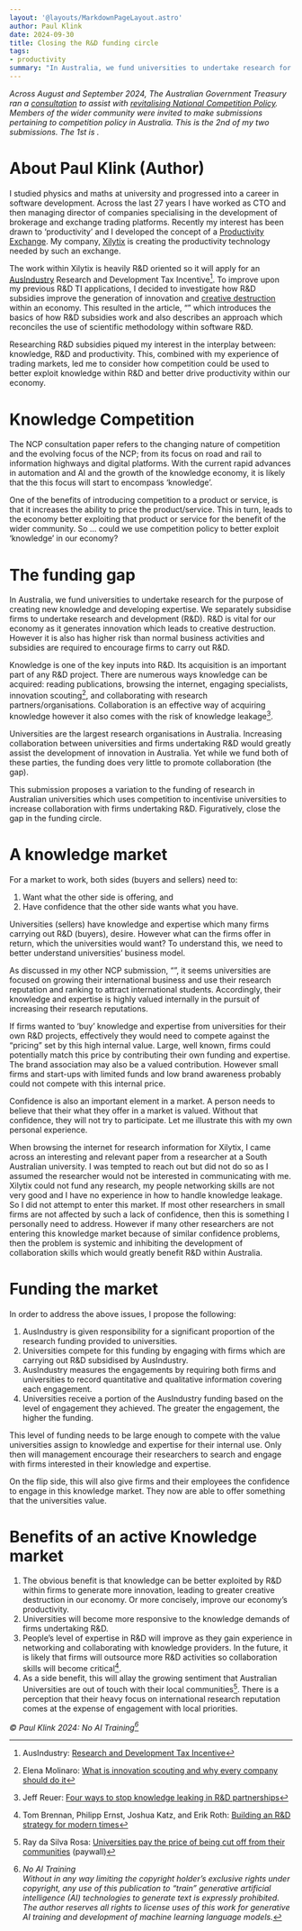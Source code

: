 ```yaml
---
layout: '@layouts/MarkdownPageLayout.astro'
author: Paul Klink
date: 2024-09-30
title: Closing the R&D funding circle
tags:
- productivity
summary: "In Australia, we fund universities to undertake research for the purpose of creating new knowledge.  We separately subsidise firms to undertake R&D.  However the 2 funding mechanisms are not linked to encourage collaboration between these parties.\nA competitive knowledge market could be used to close this funding gap and:\n1. Give universities an incentive to collaborate with smaller firms undertaking R&D\n2. Provide smaller firms the confidence to participate in this market and gain R&D collaboration skills\n3. Allow Australia to better exploit knowledge created in universities."
---
```



*Across August and September 2024, The Australian Government Treasury ran a [consultation](https://consult.treasury.gov.au/c2024-557133) to assist with [revitalising National Competition Policy](https://treasury.gov.au/review/competition-review-2023/ncp).  Members of the wider community were invited to make submissions pertaining to competition policy in Australia.  This is the 2nd of my two submissions.  The 1st is <Link url={universityCompetitionExportingSkillsPage.url} text="here" />.*

# About Paul Klink (Author)
I studied physics and maths at university and progressed into a career in software development.  Across the last 27 years I have worked as CTO and then managing director of companies specialising in the development of brokerage and exchange trading platforms.  Recently my interest has been drawn to ‘productivity’ and I developed the concept of a [Productivity Exchange](https://prodxchg.com).  My company, [Xilytix](https://xilytix.com) is creating the productivity technology needed by such an exchange.

The work within Xilytix is heavily R&D oriented so it will apply for an [AusIndustry](https://www.industry.gov.au/science-technology-and-innovation/industry-innovation/ausindustry) Research and Development Tax Incentive[^1].  To improve upon my previous R&D TI applications, I decided to investigate how R&D subsidies improve the generation of innovation and [creative destruction](https://en.wikipedia.org/wiki/Creative_destruction) within an economy.  This resulted in the article, “<Link url={understandingRDSubsidiesPage.url} text="Understanding R&D Subsidies - A software perspective" />” which introduces the basics of how R&D subsidies work and also describes an approach which reconciles the use of scientific methodology within software R&D.

Researching R&D subsidies piqued my interest in the interplay between: knowledge, R&D and productivity.  This, combined with my experience of trading markets, led me to consider how competition could be used to better exploit knowledge within R&D and better drive productivity within our economy.

# Knowledge Competition
The NCP consultation paper refers to the changing nature of competition and the evolving focus of the NCP; from its focus on road and rail to information highways and digital platforms.  With the current rapid advances in automation and AI and the growth of the knowledge economy, it is likely that the this focus will start to encompass ‘knowledge’.

One of the benefits of introducing competition to a product or service, is that it increases the ability to price the product/service.  This in turn, leads to the economy better exploiting that product or service for the benefit of the wider community.  So ... could we use competition policy to better exploit ‘knowledge’ in our economy?

# The funding gap

In Australia, we fund universities to undertake research for the purpose of creating new knowledge and developing expertise.  We separately subsidise firms to undertake research and development (R&D).  R&D is vital for our economy as it generates innovation which leads to creative destruction.  However it is also has higher risk than normal business activities and subsidies are required to encourage firms to carry out R&D.

Knowledge is one of the key inputs into R&D.  Its acquisition is an important part of any R&D project.  There are numerous ways knowledge can be acquired: reading publications, browsing the internet, engaging specialists, innovation scouting[^2], and collaborating with research partners/organisations.  Collaboration is an effective way of acquiring knowledge however it also comes with the risk of knowledge leakage[^3].

Universities are the largest research organisations in Australia.  Increasing collaboration between universities and firms undertaking R&D would greatly assist the development of innovation in Australia.  Yet while we fund both of these parties, the funding does very little to promote collaboration (the gap).

This submission proposes a variation to the funding of research in Australian universities which uses competition to incentivise universities to increase collaboration with firms undertaking R&D.  Figuratively, close the gap in the funding circle.

# A knowledge market

For a market to work, both sides (buyers and sellers) need to:

1. Want what the other side is offering, and
1. Have confidence that the other side wants what you have.

Universities (sellers) have knowledge and expertise which many firms carrying out R&D (buyers), desire.  However what can the firms offer in return, which the universities would want?  To understand this, we need to better understand universities’ business model.

As discussed in my other NCP submission, “<Link url={universityCompetitionExportingSkillsPage.url} text="University competition - Exporting skills or improving domestic skills" />”, it seems universities are focused on growing their international business and use their research reputation and ranking to attract international students.  Accordingly, their knowledge and expertise is highly valued internally in the pursuit of increasing their research reputations.

If firms wanted to ‘buy’ knowledge and expertise from universities for their own R&D projects, effectively they would need to compete against the “pricing” set by this high internal value.  Large, well known, firms could potentially match this price by contributing their own funding and expertise.  The brand association may also be a valued contribution.  However small firms and start-ups with limited funds and low brand awareness probably could not compete with this internal price.

Confidence is also an important element in a market. A person needs to believe that their what they offer in a market is valued.  Without that confidence, they will not try to participate.  Let me illustrate this with my own personal experience.

When browsing the internet for research information for Xilytix, I came across an interesting and relevant paper from a researcher at a South Australian university.  I was tempted to reach out but did not do so as I assumed the researcher would not be interested in communicating with me.  Xilytix could not fund any research, my people networking skills are not very good and I have no experience in how to handle knowledge leakage.  So I did not attempt to enter this market.  If most other researchers in small firms are not affected by such a lack of confidence, then this is something I personally need to address.  However if many other researchers are not entering this knowledge market because of similar confidence problems, then the problem is systemic and inhibiting the development of collaboration skills which would greatly benefit R&D within Australia.

# Funding the market

In order to address the above issues, I propose the following:

1. AusIndustry is given responsibility for a significant proportion of the research funding provided to universities.
1. Universities compete for this funding by engaging with firms which are carrying out R&D subsidised by AusIndustry.
1. AusIndustry measures the engagements by requiring both firms and universities to record quantitative and qualitative information covering each engagement.
1. Universities receive a portion of the AusIndustry funding based on the level of engagement they achieved.  The greater the engagement, the higher the funding.

This level of funding needs to be large enough to compete with the value universities assign to knowledge and expertise for their internal use.  Only then will management encourage their researchers to search and engage with firms interested in their knowledge and expertise.

On the flip side, this will also give firms and their employees the confidence to engage in this knowledge market.  They now are able to offer something that the universities value.

# Benefits of an active Knowledge market

1. The obvious benefit is that knowledge can be better exploited by R&D within firms to generate more innovation, leading to greater creative destruction in our economy.  Or more concisely, improve our economy’s productivity.
1. Universities will become more responsive to the knowledge demands of firms undertaking R&D.
1. People’s level of expertise in R&D will improve as they gain experience in networking and collaborating with knowledge providers.  In the future, it is likely that firms will outsource more R&D activities so collaboration skills will become critical[^4].
1. As a side benefit, this will allay the growing sentiment that Australian Universities are out of touch with their local communities[^5].  There is a perception that their heavy focus on international research reputation comes at the expense of engagement with local priorities.

*© Paul Klink 2024: No AI Training[^6]*

[^1]: AusIndustry: [Research and Development Tax Incentive](https://business.gov.au/grants-and-programs/research-and-development-tax-incentive)
[^2]: Elena Molinaro: [What is innovation scouting and why every company should do it](https://medium.com/beyond-strategy/what-is-innovation-scouting-and-why-every-company-should-do-it-596b651ba907)
[^3]: Jeff Reuer: [Four ways to stop knowledge leaking in R&D partnerships](https://www.wbs.ac.uk/news/four-ways-to-stop-knowledge-leaking-in-r-d-partnerships/)
[^4]: Tom Brennan, Philipp Ernst, Joshua Katz, and Erik Roth: [Building an R&D strategy for modern times](https://www.mckinsey.com/capabilities/strategy-and-corporate-finance/our-insights/building-an-r-and-d-strategy-for-modern-times)
[^5]: Ray da Silva Rosa: [Universities pay the price of being cut off from their communities](https://www.theaustralian.com.au/commentary/universities-pay-the-price-of-being-cut-off-from-their-communities/news-story/9adfbba1a43cff8a8e5c651a738de540) (paywall)
[^6]: *No AI Training\
Without in any way limiting the copyright holder’s exclusive rights under copyright, any use of this publication to “train” generative artificial intelligence (AI) technologies to generate text is expressly prohibited. The author reserves all rights to license uses of this work for generative AI training and development of machine learning language models.*



